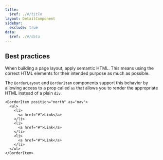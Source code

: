 ```yaml
---
title:
  $ref: ./#/title
layout: DetailComponent
sidebar:
  exclude: true
data:
  $ref: ./#/data
---
```


## Best practices

When building a page layout, apply semantic HTML. This means using the correct HTML elements for their intended purpose as much as possible.

The `BorderLayout` and `BorderItem` components support this behavior by allowing access to a prop called `as` that allows you to render the appropriate HTML instead of a plain `div`.

```tsx
<BorderItem position="north" as="nav">
  <ul>
    <li>
      <a href="#">Link</a>
    </li>
    <li>
      <a href="#">Link</a>
    </li>
    <li>
      <a href="#">Link</a>
    </li>
  </ul>
</BorderItem>
```
